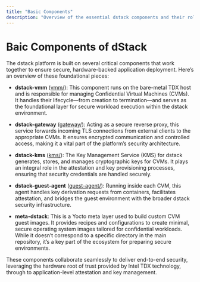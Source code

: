 ```yaml
---
title: "Basic Components"
description: "Overview of the essential dstack components and their roles in secure application deployment"
---
```




# Baic Components of dStack

The dstack platform is built on several critical components that work together to ensure secure, hardware-backed application deployment. Here’s an overview of these foundational pieces:

- **dstack-vmm** ([vmm/](https://github.com/Dstack-TEE/dstack/tree/master/vmm)): This component runs on the bare-metal TDX host and is responsible for managing Confidential Virtual Machines (CVMs). It handles their lifecycle—from creation to termination—and serves as the foundational layer for secure workload execution within the dstack environment.

- **dstack-gateway** ([gateway/](https://github.com/Dstack-TEE/dstack/tree/master/gateway)): Acting as a secure reverse proxy, this service forwards incoming TLS connections from external clients to the appropriate CVMs. It ensures encrypted communication and controlled access, making it a vital part of the platform’s security architecture.

- **dstack-kms** ([kms/](https://github.com/Dstack-TEE/dstack/tree/master/kms)): The Key Management Service (KMS) for dstack generates, stores, and manages cryptographic keys for CVMs. It plays an integral role in the attestation and key provisioning processes, ensuring that security credentials are handled securely.

- **dstack-guest-agent** ([guest-agent/](https://github.com/Dstack-TEE/dstack/tree/master/guest-agent)): Running inside each CVM, this agent handles key derivation requests from containers, facilitates attestation, and bridges the guest environment with the broader dstack security infrastructure.

- **meta-dstack**: This is a Yocto meta layer used to build custom CVM guest images. It provides recipes and configurations to create minimal, secure operating system images tailored for confidential workloads. While it doesn’t correspond to a specific directory in the main repository, it’s a key part of the ecosystem for preparing secure environments.

These components collaborate seamlessly to deliver end-to-end security, leveraging the hardware root of trust provided by Intel TDX technology, through to application-level attestation and key management.
